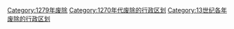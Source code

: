 [[Category:1279年废除|Category:1279年废除]]
[[Category:1270年代废除的行政区划|Category:1270年代废除的行政区划]]
[[Category:13世纪各年废除的行政区划|Category:13世纪各年废除的行政区划]]